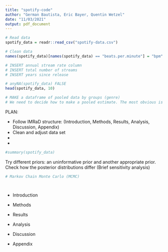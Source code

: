 ```yaml
---
title: "spotify-code"
author: "German Bautista, Eric Bayer, Quentin Wetzel"
date: "11/03/2021"
output: pdf_document
---
```


```r
# Read data
spotify_data = readr::read_csv("spotify-data.csv")

# Clean data
names(spotify_data)[names(spotify_data) == "beats.per.minute"] = "bpm"

# INSERT annual stream rate column
# INSERT total number of streams
# INSERT years since release

# anyNA(spotify_data) FALSE
head(spotify_data, 10)

# MAKE a dataframe of pooled data by groups (genre)
# We need to decide how to make a pooled estimate. The most obvious is to take a weighted average
```


PLAN:

- Follow IMRaD structure: (Introduction, Methods, Results, Analysis, Discussion, Appendix)
- Clean and adjust data set
-
-

```r
#summary(spotify_data)
```


Try different priors: an uninformative prior and another appropriate prior. Check how the posterior distributions differ (Brief sensitivity analysis)


```r
# Markov Chain Monte Carlo (MCMC)




```

- Introduction

- Methods

- Results

- Analysis

- Discussion

- Appendix